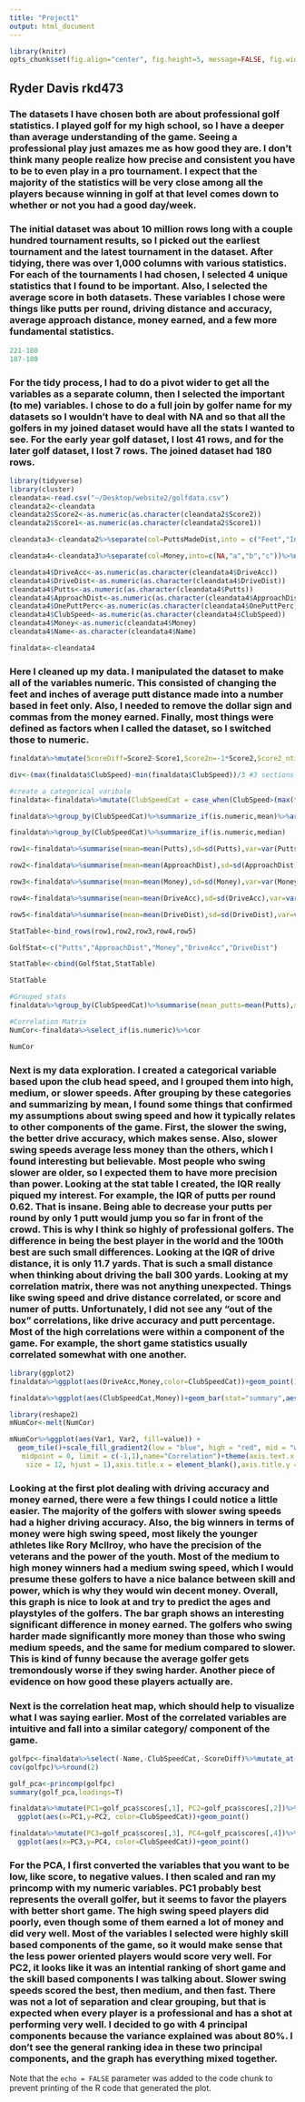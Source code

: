 ```yaml
---
title: "Project1"
output: html_document
---
```


```r
library(knitr)
opts_chunk$set(fig.align="center", fig.height=5, message=FALSE, fig.width=8,tidy.opts=list(width.cutoff=60),tidy=TRUE)
```

## Ryder Davis rkd473

### The datasets I have chosen both are about professional golf statistics.  I played golf for my high school, so I have a deeper than average understanding of the game.  Seeing a professional play just amazes me as how good they are.  I don't think many people realize how precise and consistent you have to be to even play in a pro tournament.  I expect that the majority of the statistics will be very close among all the players because winning in golf at that level comes down to whether or not you had a good day/week.
### The initial dataset was about 10 million rows long with a couple hundred tournament results, so I picked out the earliest tournament and the latest tournament in the dataset.  After tidying, there was over 1,000 columns with various statistics.  For each of the tournaments I had chosen, I selected 4 unique statistics that I found to be important. Also, I selected the average score in both datasets.  These variables I chose were things like putts per round, driving distance and accuracy, average approach distance, money earned, and a few more fundamental statistics.

```r

221-180
187-180

```

### For the tidy process, I had to do a pivot wider to get all the variables as a separate column, then I selected the important (to me) variables.  I chose to do a full join by golfer name for my datasets so I wouldn't have to deal with NA and so that all the golfers in my joined dataset would have all the stats I wanted to see.  For the early year golf dataset, I lost 41 rows, and for the later golf dataset, I lost 7 rows.  The joined dataset had 180 rows.

```r
library(tidyverse)
library(cluster)
cleandata<-read.csv("~/Desktop/website2/golfdata.csv")
cleandata2<-cleandata
cleandata2$Score2<-as.numeric(as.character(cleandata2$Score2))
cleandata2$Score1<-as.numeric(as.character(cleandata2$Score1))

cleandata3<-cleandata2%>%separate(col=PuttsMadeDist,into = c("Feet","Inches"),sep="' ",convert=T)%>%separate(col=Inches,into = c("In",NA),convert=T)%>%mutate(PuttsMadeDist=Feet+(In/12))%>%select(-Feet,-In)

cleandata4<-cleandata3%>%separate(col=Money,into=c(NA,"a","b","c"))%>%unite(a,b,c,col="Money",sep="",remove=TRUE,na.rm=TRUE)

cleandata4$DriveAcc<-as.numeric(as.character(cleandata4$DriveAcc))
cleandata4$DriveDist<-as.numeric(as.character(cleandata4$DriveDist))
cleandata4$Putts<-as.numeric(as.character(cleandata4$Putts))
cleandata4$ApproachDist<-as.numeric(as.character(cleandata4$ApproachDist))
cleandata4$OnePuttPerc<-as.numeric(as.character(cleandata4$OnePuttPerc))
cleandata4$ClubSpeed<-as.numeric(as.character(cleandata4$ClubSpeed))
cleandata4$Money<-as.numeric(cleandata4$Money)
cleandata4$Name<-as.character(cleandata4$Name)

finaldata<-cleandata4
```

### Here I cleaned up my data.  I manipulated the dataset to make all of the variables numeric.  This consisted of changing the feet and inches of average putt distance made into a number based in feet only.  Also, I needed to remove the dollar sign and commas from the money earned.  Finally, most things were defined as factors when I called the dataset, so I switched those to numeric.

```r
finaldata%>%mutate(ScoreDiff=Score2-Score1,Score2n=-1*Score2,Score2_ntile=ntile(Score2n,100))%>%select(-Score2n)%>%select(Name,ScoreDiff,Score2,Score2_ntile)%>%head()

div<-(max(finaldata$ClubSpeed)-min(finaldata$ClubSpeed))/3 #3 sections of club head speed

#create a categorical varibale
finaldata<-finaldata%>%mutate(ClubSpeedCat = case_when(ClubSpeed>(max(finaldata$ClubSpeed)-div) ~ "High",(min(finaldata$ClubSpeed)+div)<=ClubSpeed &ClubSpeed<=(max(finaldata$ClubSpeed)-div) ~ "Med",ClubSpeed<(min(finaldata$ClubSpeed)+div) ~ "Slower"))%>%mutate(ScoreDiff=Score2-Score1)

finaldata%>%group_by(ClubSpeedCat)%>%summarize_if(is.numeric,mean)%>%arrange(desc(DriveAcc))

finaldata%>%group_by(ClubSpeedCat)%>%summarize_if(is.numeric,median)

row1<-finaldata%>%summarise(mean=mean(Putts),sd=sd(Putts),var=var(Putts),quantile=IQR(Putts),min=min(Putts),med=median(Putts),max=max(Putts),ndist=n_distinct(Putts))%>%round(2)

row2<-finaldata%>%summarise(mean=mean(ApproachDist),sd=sd(ApproachDist),var=var(ApproachDist),quantile=IQR(ApproachDist),min=min(ApproachDist),med=median(ApproachDist),max=max(ApproachDist),ndist=n_distinct(ApproachDist))%>%round(2)

row3<-finaldata%>%summarise(mean=mean(Money),sd=sd(Money),var=var(Money),quantile=IQR(Money),min=min(Money),med=median(Money),max=max(Money),ndist=n_distinct(Money))%>%round(2)

row4<-finaldata%>%summarise(mean=mean(DriveAcc),sd=sd(DriveAcc),var=var(DriveAcc),quantile=IQR(DriveAcc),min=min(DriveAcc),med=median(DriveAcc),max=max(DriveAcc),ndist=n_distinct(DriveAcc))%>%round(2)

row5<-finaldata%>%summarise(mean=mean(DriveDist),sd=sd(DriveDist),var=var(DriveDist),quantile=IQR(DriveDist),min=min(DriveDist),med=median(DriveDist),max=max(DriveDist),ndist=n_distinct(DriveDist))%>%round(2)

StatTable<-bind_rows(row1,row2,row3,row4,row5)

GolfStat<-c("Putts","ApproachDist","Money","DriveAcc","DriveDist")

StatTable<-cbind(GolfStat,StatTable)

StatTable

#Grouped stats
finaldata%>%group_by(ClubSpeedCat)%>%summarise(mean_putts=mean(Putts),sd_putts=sd(Putts),var_putts=var(Putts),quantileputts=IQR(Putts),min_putts=min(Putts),med_putts=median(Putts),max_putts=max(Putts),ndist_putts=n_distinct(Putts))

#Correlation Matrix
NumCor<-finaldata%>%select_if(is.numeric)%>%cor

NumCor
```


### Next is my data exploration.  I created a categorical variable based upon the club head speed, and I grouped them into high, medium, or slower speeds.  After grouping by these categories and summarizing by mean, I found some things that confirmed my assumptions about swing speed and how it typically relates to other components of the game.  First, the slower the swing, the better drive accuracy, which makes sense.  Also, slower swing speeds average less money than the others, which I found interesting but believable.  Most people who swing slower are older, so I expected them to have more precision than power. Looking at the stat table I created, the IQR really piqued my interest. For example, the IQR of putts per round 0.62.  That is insane.  Being able to decrease your putts per round by only 1 putt would jump you so far in front of the crowd.  This is why I think so highly of professional golfers.  The difference in being the best player in the world and the 100th best are such small differences.  Looking at the IQR of drive distance, it is only 11.7 yards.  That is such a small distance when thinking about driving the ball 300 yards.  Looking at my correlation matrix, there was not anything unexpected.  Things like swing speed and drive distance correlated, or score and numer of putts.  Unfortunately, I did not see any "out of the box" correlations, like drive accuracy and putt percentage.  Most of the high correlations were within a component of the game. For example, the short game statistics usually correlated somewhat with one another.

```r
library(ggplot2)
finaldata%>%ggplot(aes(DriveAcc,Money,color=ClubSpeedCat))+geom_point()+xlab("Driving Accuracy (%)")+ylab("Money Earned ($)")+ggtitle("Money Earned by Driving Accuracy")+theme_light()+scale_x_continuous(breaks=seq(50,100,5))

finaldata%>%ggplot(aes(ClubSpeedCat,Money))+geom_bar(stat="summary",aes(fill=ClubSpeedCat))+theme_minimal()+xlab("Club Speed")+ylab("Money Earned ($)")+geom_errorbar(stat="summary")+ggtitle("Money Earned by Club Speed")

library(reshape2)
mNumCor<-melt(NumCor)

mNumCor%>%ggplot(aes(Var1, Var2, fill=value)) + 
  geom_tile()+scale_fill_gradient2(low = "blue", high = "red", mid = "white", 
   midpoint = 0, limit = c(-1,1),name="Correlation")+theme(axis.text.x = element_text(angle = 45, vjust = 1, 
    size = 12, hjust = 1),axis.title.x = element_blank(),axis.title.y = element_blank())+coord_fixed()
```

### Looking at the first plot dealing with driving accuracy and money earned, there were a few things I could notice a little easier.  The majority of the golfers with slower swing speeds had a higher driving accuracy. Also, the big winners in terms of money were high swing speed, most likely the younger athletes like Rory McIlroy, who have the precision of the veterans and the power of the youth.  Most of the medium to high money winners had a medium swing speed, which I would presume these golfers to have a nice balance between skill and power, which is why they would win decent money.  Overall, this graph is nice to look at and try to predict the ages and playstyles of the golfers.  The bar graph shows an interesting significant difference in money earned.  The golfers who swing harder made significantly more money than those who swing medium speeds, and the same for medium compared to slower. This is kind of funny because the average golfer gets tremondously worse if they swing harder.  Another piece of evidence on how good these players actually are.
### Next is the correlation heat map, which should help to visualize what I was saying earlier. Most of the correlated variables are intuitive and fall into a similar category/ component of the game.

```r
golfpc<-finaldata%>%select(-Name,-ClubSpeedCat,-ScoreDiff)%>%mutate_at(c(4,5,6,9),function(x)x*-1)%>%mutate_all(scale)
cov(golfpc)%>%round(2)

golf_pca<-princomp(golfpc)
summary(golf_pca,loadings=T)

finaldata%>%mutate(PC1=golf_pca$scores[,1], PC2=golf_pca$scores[,2])%>%
  ggplot(aes(x=PC1,y=PC2, color=ClubSpeedCat))+geom_point()

finaldata%>%mutate(PC3=golf_pca$scores[,3], PC4=golf_pca$scores[,4])%>%
  ggplot(aes(x=PC3,y=PC4, color=ClubSpeedCat))+geom_point()
```

### For the PCA, I first converted the variables that you want to be low, like score, to negative values.  I then scaled and ran my princomp with my numeric variables.  PC1 probably best represents the overall golfer, but it seems to favor the players with better short game.  The high swing speed players did poorly, even though some of them earned a lot of money and did very well.  Most of the variables I selected were highly skill based components of the game, so it would make sense that the less power oriented players would score very well. For PC2, it looks like it was an intential ranking of short game and the skill based components I was talking about. Slower swing speeds scored the best, then medium, and then fast.  There was not a lot of separation and clear grouping, but that is expected when every player is a professional and has a shot at performing very well. I decided to go with 4 principal components because the variance explained was about 80%. I don't see the general ranking idea in these two principal components, and the graph has everything mixed together. 

Note that the `echo = FALSE` parameter was added to the code chunk to prevent printing of the R code that generated the plot.
